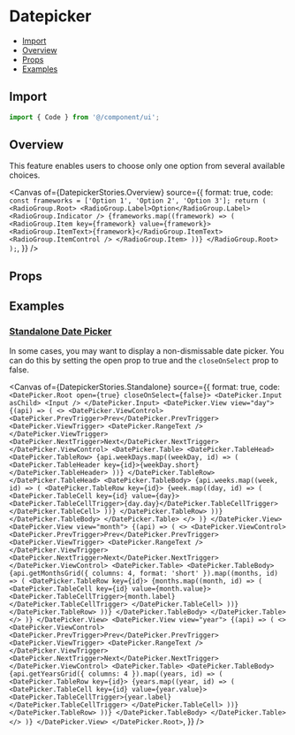 # Datepicker


<Meta of={DatepickerStories} />

- [Import](#import)
- [Overview](#overview)
- [Props](#props)
- [Examples](#examples)

## Import

```jsx
import { Code } from '@/component/ui';
```

## Overview

This feature enables users to choose only one option from several available choices.

<Canvas
  of={DatepickerStories.Overview}
  source={{
    format: true,
    code: `
      const frameworks = ['Option 1', 'Option 2', 'Option 3'];
      return (
        <RadioGroup.Root>
          <RadioGroup.Label>Option</RadioGroup.Label>
          <RadioGroup.Indicator />
          {frameworks.map((framework) => (
            <RadioGroup.Item key={framework} value={framework}>
              <RadioGroup.ItemText>{framework}</RadioGroup.ItemText>
              <RadioGroup.ItemControl />
            </RadioGroup.Item>
          ))}
        </RadioGroup.Root>
      );
    `,
  }}
/>

## Props

<Controls />

## Examples

### [Standalone Date Picker](#standalone-datepicker)

In some cases, you may want to display a non-dismissable date picker. You can do this by setting the open prop to true and the `closeOnSelect` prop to false.

<Canvas
  of={DatepickerStories.Standalone}
  source={{
    format: true,
    code: `
      <DatePicker.Root open={true} closeOnSelect={false}>
        <DatePicker.Input asChild>
          <Input />
        </DatePicker.Input>
        <DatePicker.View view="day">
          {(api) => (
            <>
              <DatePicker.ViewControl>
                <DatePicker.PrevTrigger>Prev</DatePicker.PrevTrigger>
                <DatePicker.ViewTrigger>
                  <DatePicker.RangeText />
                </DatePicker.ViewTrigger>
                <DatePicker.NextTrigger>Next</DatePicker.NextTrigger>
              </DatePicker.ViewControl>
              <DatePicker.Table>
                <DatePicker.TableHead>
                  <DatePicker.TableRow>
                    {api.weekDays.map((weekDay, id) => (
                      <DatePicker.TableHeader key={id}>{weekDay.short}</DatePicker.TableHeader>
                    ))}
                  </DatePicker.TableRow>
                </DatePicker.TableHead>
                <DatePicker.TableBody>
                  {api.weeks.map((week, id) => (
                    <DatePicker.TableRow key={id}>
                      {week.map((day, id) => (
                        <DatePicker.TableCell key={id} value={day}>
                          <DatePicker.TableCellTrigger>{day.day}</DatePicker.TableCellTrigger>
                        </DatePicker.TableCell>
                      ))}
                    </DatePicker.TableRow>
                  ))}
                </DatePicker.TableBody>
              </DatePicker.Table>
            </>
          )}
        </DatePicker.View>
        <DatePicker.View view="month">
          {(api) => (
            <>
              <DatePicker.ViewControl>
                <DatePicker.PrevTrigger>Prev</DatePicker.PrevTrigger>
                <DatePicker.ViewTrigger>
                  <DatePicker.RangeText />
                </DatePicker.ViewTrigger>
                <DatePicker.NextTrigger>Next</DatePicker.NextTrigger>
              </DatePicker.ViewControl>
              <DatePicker.Table>
                <DatePicker.TableBody>
                  {api.getMonthsGrid({ columns: 4, format: 'short' }).map((months, id) => (
                    <DatePicker.TableRow key={id}>
                      {months.map((month, id) => (
                        <DatePicker.TableCell key={id} value={month.value}>
                          <DatePicker.TableCellTrigger>{month.label}</DatePicker.TableCellTrigger>
                        </DatePicker.TableCell>
                      ))}
                    </DatePicker.TableRow>
                  ))}
                </DatePicker.TableBody>
              </DatePicker.Table>
            </>
          )}
        </DatePicker.View>
        <DatePicker.View view="year">
          {(api) => (
            <>
              <DatePicker.ViewControl>
                <DatePicker.PrevTrigger>Prev</DatePicker.PrevTrigger>
                <DatePicker.ViewTrigger>
                  <DatePicker.RangeText />
                </DatePicker.ViewTrigger>
                <DatePicker.NextTrigger>Next</DatePicker.NextTrigger>
              </DatePicker.ViewControl>
              <DatePicker.Table>
                <DatePicker.TableBody>
                  {api.getYearsGrid({ columns: 4 }).map((years, id) => (
                    <DatePicker.TableRow key={id}>
                      {years.map((year, id) => (
                        <DatePicker.TableCell key={id} value={year.value}>
                          <DatePicker.TableCellTrigger>{year.label}</DatePicker.TableCellTrigger>
                        </DatePicker.TableCell>
                      ))}
                    </DatePicker.TableRow>
                  ))}
                </DatePicker.TableBody>
              </DatePicker.Table>
            </>
          )}
        </DatePicker.View>
      </DatePicker.Root>
    `,
  }}
/>
